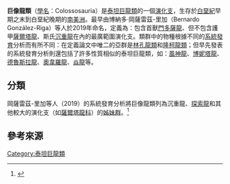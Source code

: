 {{Automatic taxobox
|name = 巨像龍類
|taxon = Colossosauria
|fossil_range = [[白堊紀|白堊紀]]<br>{{fossilrange|101.62|66}}
|image = FMNH Patagotitan.jpg
|image_caption = [[巴塔哥巨龍|巴塔哥巨龍]]的骨架
|display_parents = 2
|authority = González-Riga ''et al.'' 2019<ref name="gonzalez19"/>
|subdivision_ranks = [[屬|屬]]
|subdivision_ref=<ref name="gonzalez19"/>
|subdivision =
*？{{extinct}}[[風神龍屬|風神龍屬]] ''Aeolosaurus''
*{{extinct}}[[南極龍屬|南極龍屬]] ''Antarctosaurus''<ref name="mannion19">{{cite journal|last=Mannion|first=P.D.|last2=Upchurch|first2=P.|last3=Jin|first3=X.|last4=Zheng|first4=W.|year=2019|title=New information on the Cretaceous sauropod dinosaurs of Zhejiang Province, China: impact on Laurasian titanosauriform phylogeny and biogeography|journal=Royal Society Open Science|volume=6|issue=8|doi=10.1098/rsos.191057}}</ref>
*{{extinct}}[[博妮塔龍屬|博妮塔龍屬]] ''Bonitasaura''
*{{extinct}}[[德魯斯拉龍屬|德魯斯拉龍屬]] ''Drusilasaura''
*{{extinct}}[[耆那龍屬|耆那龍屬]] ''Jainosaurus''<ref name="mannion19"/>
*{{extinct}}[[奧韋羅龍屬|奧韋羅龍屬]] ''Overosaurus''
*{{extinct}}{{link-en|努魯巨龍屬|Nullotitan}} ''Nullotitan''
*{{extinct}}[[焱龍屬|焱龍屬]] ''Quetecsaurus''
*{{extinct}}[[旅龍屬|旅龍屬]] ''Vahiny''<ref name="mannion19"/>
*{{extinct}}[[林孔龍類|林孔龍類]] Rinconsauria
*{{extinct}}[[隆柯龍類|隆柯龍類]] Lognkosauria
}}

'''巨像龍類'''（[[學名|學名]]：Colossosauria）是[[泰坦巨龍類|泰坦巨龍類]]的一個[[演化支|演化支]]，生存於[[白堊紀|白堊紀]]早期之末到白堊紀晚期的[[南美洲|南美洲]]。最早由博納多·岡薩雷茲-里加（Bernardo González-Riga）等人於2019年命名，定義為：包含首獸[[門多薩龍|門多薩龍]]、但不包含護甲[[薩爾塔龍|薩爾塔龍]]、斯氏[[沉重龍|沉重龍]]在內的最廣範圍演化支。類群中的物種根據不同的[[種系發生學|系統發育]]分析而有所不同：在定義論文中唯二的亞群是[[林孔龍類|林孔龍類]]和[[隆柯龍類|隆柯龍類]]；但早先發表的系統發育分析則還包括了許多性質相似的泰坦巨龍類，如：[[風神龍|風神龍]]、[[博妮塔龍|博妮塔龍]]、[[德魯斯拉龍|德魯斯拉龍]]、[[奧韋羅龍|奧韋羅龍]]、[[焱龍|焱龍]]等。

==分類==
岡薩雷茲-里加等人（2019）的系統發育分析將巨像龍類列為沉重龍、[[探索龍|探索龍]]和其他較大的演化支（如[[薩爾塔龍科|薩爾塔龍科]]）的[[姊妹群|姊妹群]]。<ref name="gonzalez19">{{cite journal|title=An overview of the appendicular skeletal anatomy of South American titanosaurian sauropods, with definition of a newly recognized clade|last1=González Riga|first1=Bernardo J.|last2=Lamanna|first2=Matthew C.|last3=Otero|first3=Alejandro|last4=Ortiz David|first4=Leonardo D.|last5=Kellner|first5=Alexander W. A.|last6=Ibiricu|first6=Lucio M.|journal=Anais da Academia Brasileira de Ciências|volume=91|issue=suppl 2|pages=e20180374|year=2019|doi=10.1590/0001-3765201920180374|pmid=31340217}}</ref>
{{clade|style=font=size:85%; line-height:85%;
|label1=[[岩盔龍類|岩盔龍類]] Lithostrotia
|1={{clade
 |1=[[馬拉威龍|馬拉威龍]] ''Malawisaurus''
 |2={{clade
  |1={{clade
   |1={{clade
    |1=[[塔普亞龍|塔普亞龍]] ''Tapuiasaurus''
    |2=[[納摩蓋吐龍|納摩蓋吐龍]] ''Nemegtosaurus'' }}
   |label2=[[薩爾塔龍科|薩爾塔龍科]] Saltasauridae
   |2={{clade
    |1=[[風神龍|風神龍]] ''Aeolosaurus''
    |2=[[伊希斯龍|伊希斯龍]] ''Isisaurus''
    |3=[[掠食龍|掠食龍]] ''Rapetosaurus''
    |4=[[薩爾塔龍|薩爾塔龍]] ''Saltasaurus''
    |5={{clade
     |1=[[後凹尾龍|後凹尾龍]] ''Opisthocoelicaudia''
     |2={{clade
      |1=[[耆那龍|耆那龍]] ''Jiangshanosaurus''
      |2=[[阿拉莫龍|阿拉莫龍]] ''Alamosaurus'' }} }} }} }}
  |2={{clade
   |1=[[探索龍|探索龍]] ''Pitekunsaurus''
   |2={{clade
    |1=[[沉重龍|沉重龍]] ''Epachthosaurus''
    |label2='''巨像龍類 Colossosauria'''
    |2={{clade
     |label1=[[林孔龍類|林孔龍類]] Rinconsauria
     |1={{clade
      |1=[[穆耶恩龍|穆耶恩龍]] ''Muyelensaurus''
      |2=[[林孔龍|林孔龍]] ''Rinconsaurus'' }}
     |label2=[[隆柯龍類|隆柯龍類]] Lognkosauria
     |2={{clade
      |1=[[門多薩龍|門多薩龍]] ''Mendozasaurus''
      |2={{clade
       |1=[[富塔隆柯龍|富塔隆柯龍]] ''Futalognkosaurus''
       |2={{clade
        |1=[[阿根廷龍|阿根廷龍]] ''Argentinosaurus''
        |2={{clade
         |1=[[巴塔哥巨龍|巴塔哥巨龍]] ''Patagotitan''
         |2=[[普爾塔龍|普爾塔龍]] ''Puertasaurus''
         |3=[[南方巨像龍|南方巨像龍]] ''Notocolossus'' }} }} }} }} }} }} }} }} }} }}

==參考來源==
{{Reflist}}

{{蜥腳形亞目|T.|state=expanded}}
{{Taxonbar|from=Q77853179}}
{{Portalbar|生物學|恐龍}}

[[Category:泰坦巨龍類|Category:泰坦巨龍類]]